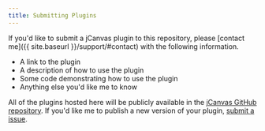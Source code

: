 ```yaml
---
title: Submitting Plugins
---
```


If you'd like to submit a jCanvas plugin to this repository, please [contact me]({{ site.baseurl }}/support/#contact) with the following information.

- A link to the plugin
- A description of how to use the plugin
- Some code demonstrating how to use the plugin
- Anything else you'd like me to know

All of the plugins hosted here will be publicly available in the [jCanvas GitHub repository](https://github.com/caleb531/jcanvas). If you'd like me to publish a new version of your plugin, [submit a issue](https://github.com/caleb531/jcanvas/issues).
